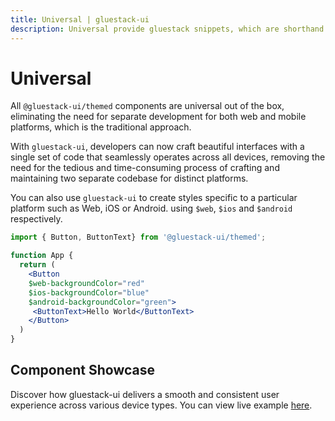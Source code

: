 ```yaml
---
title: Universal | gluestack-ui
description: Universal provide gluestack snippets, which are shorthand for commonly used gluestack-ui components.
---
```



<Meta title="ui/Core Concepts/Universal" />

# Universal

All `@gluestack-ui/themed` components are universal out of the box, eliminating the need for separate development for both web and mobile platforms, which is the traditional approach.

With `gluestack-ui`, developers can now craft beautiful interfaces with a single set of code that seamlessly operates across all devices, removing the need for the tedious and time-consuming process of crafting and maintaining two separate codebase for distinct platforms.

You can also use `gluestack-ui` to create styles specific to a particular platform such as Web, iOS or Android. using `$web`, `$ios` and `$android` respectively.

```jsx
import { Button, ButtonText} from '@gluestack-ui/themed';

function App {
  return (
    <Button
    $web-backgroundColor="red"
    $ios-backgroundColor="blue"
    $android-backgroundColor="green">
     <ButtonText>Hello World</ButtonText>
    </Button>
  )
}
```

## Component Showcase

Discover how gluestack-ui delivers a smooth and consistent user experience across various device types. You can view live example [here](https://ui-kitchensink.gluestack.io/).
